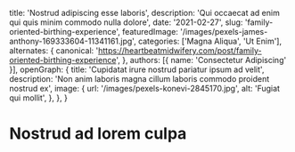   title: 'Nostrud adipiscing esse laboris',
  description: 'Qui occaecat ad enim qui quis minim commodo nulla dolore',
  date: '2021-02-27',
  slug: 'family-oriented-birthing-experience',
  featuredImage: '/images/pexels-james-anthony-169333604-11341161.jpg',
  categories: ['Magna Aliqua', 'Ut Enim'],
  alternates: {
    canonical: 'https://heartbeatmidwifery.com/post/family-oriented-birthing-experience',
  },
  authors: [{ name: 'Consectetur Adipiscing' }],
  openGraph: {
    title: 'Cupidatat irure nostrud pariatur ipsum ad velit',
    description: 'Non anim laboris magna cillum laboris commodo proident nostrud ex',
    image: {
      url: '/images/pexels-konevi-2845170.jpg',
      alt: 'Fugiat qui mollit',
    },
  },
}


# Nostrud ad lorem culpa

<Gallery columns={1}>
  <GalleryItem
    src="/images/pexels-valter-zhara-164968736-11049289.jpg"
    size="large"
  />
  <GalleryItem
    src="/images/pexels-daniel-43199-158976.jpg"
    size="large"
  />
  <GalleryItem
    src="/images/pexels-mibernaa-28560407.jpg"
    size="large"
  />
</Gallery>

